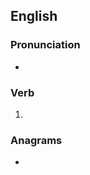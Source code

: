 {{also|TASing}}
==English==

===Pronunciation===
* {{IPA|en|/ˈteɪzɪŋ/}}

===Verb===
{{head|en|verb form}}

# {{present participle of|en|tase|nocat=1}}

===Anagrams===
* {{anagrams|en|a=aginst|'gainst|Giants|Taings|aginst|at sign|at-sign|gainst|giants|sating|tagins|tangis}}